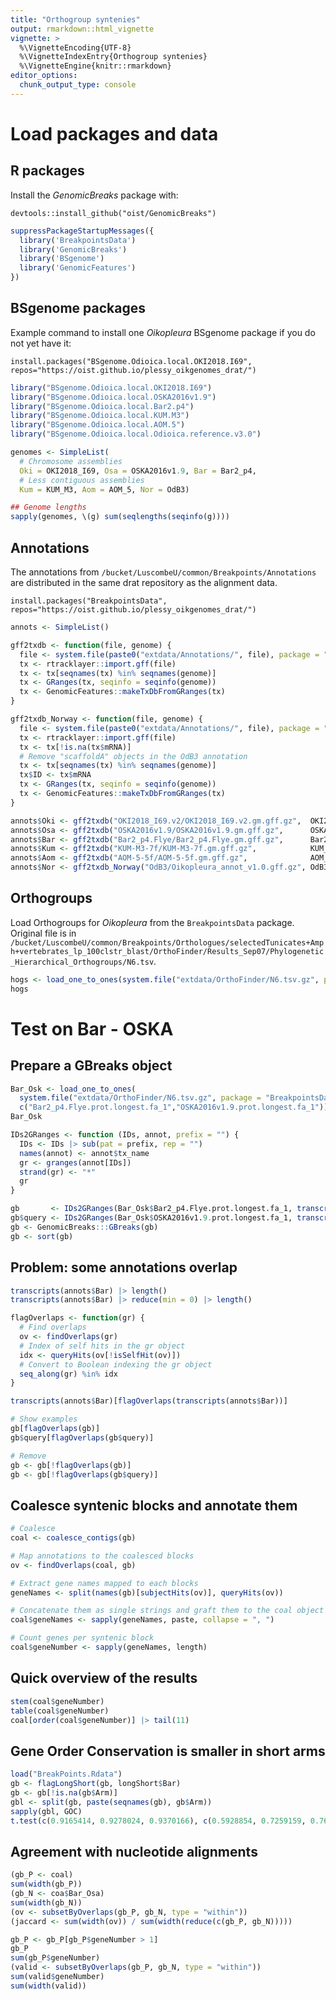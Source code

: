 ```yaml
---
title: "Orthogroup syntenies"
output: rmarkdown::html_vignette
vignette: >
  %\VignetteEncoding{UTF-8}
  %\VignetteIndexEntry{Orthogroup syntenies}
  %\VignetteEngine{knitr::rmarkdown}
editor_options: 
  chunk_output_type: console
---
```


Load packages and data
======================

R packages
----------

Install the _GenomicBreaks_ package with:

```
devtools::install_github("oist/GenomicBreaks")
```

```r
suppressPackageStartupMessages({
  library('BreakpointsData')
  library('GenomicBreaks')
  library('BSgenome')
  library('GenomicFeatures')
})
```

BSgenome packages
-----------------

Example command to install one _Oikopleura_ BSgenome package if you do not yet
have it:

```
install.packages("BSgenome.Odioica.local.OKI2018.I69", repos="https://oist.github.io/plessy_oikgenomes_drat/")
```

```r
library("BSgenome.Odioica.local.OKI2018.I69")
library("BSgenome.Odioica.local.OSKA2016v1.9")
library("BSgenome.Odioica.local.Bar2.p4")
library("BSgenome.Odioica.local.KUM.M3")
library("BSgenome.Odioica.local.AOM.5")
library("BSgenome.Odioica.local.Odioica.reference.v3.0")

genomes <- SimpleList(
  # Chromosome assemblies
  Oki = OKI2018_I69, Osa = OSKA2016v1.9, Bar = Bar2_p4,
  # Less contiguous assemblies
  Kum = KUM_M3, Aom = AOM_5, Nor = OdB3)

## Genome lengths
sapply(genomes, \(g) sum(seqlengths(seqinfo(g))))
```

Annotations
-----------

The annotations from `/bucket/LuscombeU/common/Breakpoints/Annotations` are
distributed in the same drat repository as the alignment data.

```
install.packages("BreakpointsData", repos="https://oist.github.io/plessy_oikgenomes_drat/")
```

```r
annots <- SimpleList()

gff2txdb <- function(file, genome) {
  file <- system.file(paste0("extdata/Annotations/", file), package = "BreakpointsData")
  tx <- rtracklayer::import.gff(file)
  tx <- tx[seqnames(tx) %in% seqnames(genome)]
  tx <- GRanges(tx, seqinfo = seqinfo(genome))
  tx <- GenomicFeatures::makeTxDbFromGRanges(tx)
}

gff2txdb_Norway <- function(file, genome) {
  file <- system.file(paste0("extdata/Annotations/", file), package = "BreakpointsData")
  tx <- rtracklayer::import.gff(file)
  tx <- tx[!is.na(tx$mRNA)]
  # Remove "scaffoldA" objects in the OdB3 annotation
  tx <- tx[seqnames(tx) %in% seqnames(genome)]
  tx$ID <- tx$mRNA
  tx <- GRanges(tx, seqinfo = seqinfo(genome))
  tx <- GenomicFeatures::makeTxDbFromGRanges(tx)
}

annots$Oki <- gff2txdb("OKI2018_I69.v2/OKI2018_I69.v2.gm.gff.gz",  OKI2018_I69)
annots$Osa <- gff2txdb("OSKA2016v1.9/OSKA2016v1.9.gm.gff.gz",      OSKA2016v1.9)
annots$Bar <- gff2txdb("Bar2_p4.Flye/Bar2_p4.Flye.gm.gff.gz",      Bar2_p4)
annots$Kum <- gff2txdb("KUM-M3-7f/KUM-M3-7f.gm.gff.gz",            KUM_M3)
annots$Aom <- gff2txdb("AOM-5-5f/AOM-5-5f.gm.gff.gz",              AOM_5)
annots$Nor <- gff2txdb_Norway("OdB3/Oikopleura_annot_v1.0.gff.gz", OdB3)
```

Orthogroups
-----------

Load Orthogroups for _Oikopleura_ from the `BreakpointsData` package.  Original
file is in `/bucket/LuscombeU/common/Breakpoints/Orthologues/selectedTunicates+Amph+vertebrates_lp_100clstr_blast/OrthoFinder/Results_Sep07/Phylogenetic_Hierarchical_Orthogroups/N6.tsv`.

```r
hogs <- load_one_to_ones(system.file("extdata/OrthoFinder/N6.tsv.gz", package = "BreakpointsData"))
hogs
```

Test on Bar - OSKA
==================

Prepare a GBreaks object
------------------------

```r
Bar_Osk <- load_one_to_ones(
  system.file("extdata/OrthoFinder/N6.tsv.gz", package = "BreakpointsData"),
  c("Bar2_p4.Flye.prot.longest.fa_1","OSKA2016v1.9.prot.longest.fa_1"))
Bar_Osk

IDs2GRanges <- function (IDs, annot, prefix = "") {
  IDs <- IDs |> sub(pat = prefix, rep = "")
  names(annot) <- annot$tx_name
  gr <- granges(annot[IDs])
  strand(gr) <- "*"
  gr
}

gb       <- IDs2GRanges(Bar_Osk$Bar2_p4.Flye.prot.longest.fa_1, transcripts(annots$Bar), prefix = "Bar2_p4.Flye.")
gb$query <- IDs2GRanges(Bar_Osk$OSKA2016v1.9.prot.longest.fa_1, transcripts(annots$Osa), prefix = "OSKA2016v1.9.")
gb <- GenomicBreaks:::GBreaks(gb)
gb <- sort(gb)
```

Problem: some annotations overlap
---------------------------------

```r
transcripts(annots$Bar) |> length()
transcripts(annots$Bar) |> reduce(min = 0) |> length()

flagOverlaps <- function(gr) {
  # Find overlaps
  ov <- findOverlaps(gr)
  # Index of self hits in the gr object
  idx <- queryHits(ov[!isSelfHit(ov)])
  # Convert to Boolean indexing the gr object
  seq_along(gr) %in% idx
}

transcripts(annots$Bar)[flagOverlaps(transcripts(annots$Bar))]

# Show examples
gb[flagOverlaps(gb)]
gb$query[flagOverlaps(gb$query)]

# Remove
gb <- gb[!flagOverlaps(gb)]
gb <- gb[!flagOverlaps(gb$query)]
```

Coalesce syntenic blocks and annotate them
------------------------------------------

```r
# Coalesce
coal <- coalesce_contigs(gb)

# Map annotations to the coalesced blocks
ov <- findOverlaps(coal, gb)

# Extract gene names mapped to each blocks
geneNames <- split(names(gb)[subjectHits(ov)], queryHits(ov))

# Concatenate them as single strings and graft them to the coal object
coal$geneNames <- sapply(geneNames, paste, collapse = ", ")

# Count genes per syntenic block
coal$geneNumber <- sapply(geneNames, length)
```

Quick overview of the results
-----------------------------

```r
stem(coal$geneNumber)
table(coal$geneNumber)
coal[order(coal$geneNumber)] |> tail(11)
```

Gene Order Conservation is smaller in short arms
------------------------------------------------

```r
load("BreakPoints.Rdata")
gb <- flagLongShort(gb, longShort$Bar)
gb <- gb[!is.na(gb$Arm)]
gbl <- split(gb, paste(seqnames(gb), gb$Arm))
sapply(gbl, GOC)
t.test(c(0.9165414, 0.9278024, 0.9370166), c(0.5928854, 0.7259159, 0.7618384))
```

Agreement with nucleotide alignments
------------------------------------

```r
(gb_P <- coal)
sum(width(gb_P))
(gb_N <- coa$Bar_Osa)
sum(width(gb_N))
(ov <- subsetByOverlaps(gb_P, gb_N, type = "within"))
(jaccard <- sum(width(ov)) / sum(width(reduce(c(gb_P, gb_N)))))

gb_P <- gb_P[gb_P$geneNumber > 1]
gb_P
sum(gb_P$geneNumber)
(valid <- subsetByOverlaps(gb_P, gb_N, type = "within"))
sum(valid$geneNumber)
sum(width(valid))
```
